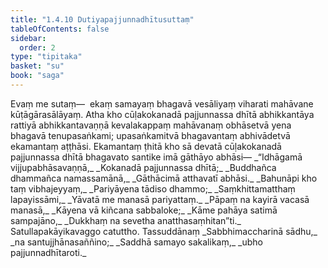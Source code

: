 ```yaml
---
title: "1.4.10 Dutiyapajjunnadhītusuttaṃ"
tableOfContents: false
sidebar:
  order: 2
type: "tipitaka"
basket: "su"
book: "saga"
---
```



<DynamicBreadcrumb />

<Division number="40" book="saga" bookNo="12" page="28">

<Paragraph number="231" book="saga">
Evaṃ me sutaṃ—  ekaṃ samayaṃ bhagavā vesāliyaṃ viharati mahāvane kūṭāgārasālāyaṃ. Atha kho cūḷakokanadā pajjunnassa dhītā abhikkantāya rattiyā abhikkantavaṇṇā kevalakappaṃ mahāvanaṃ obhāsetvā yena bhagavā tenupasaṅkami; upasaṅkamitvā bhagavantaṃ abhivādetvā ekamantaṃ aṭṭhāsi. Ekamantaṃ ṭhitā kho sā devatā cūḷakokanadā pajjunnassa dhītā bhagavato santike imā gāthāyo abhāsi—
</Paragraph>

<Paragraph number="232" type="verses" book="saga">
_“Idhāgamā vijjupabhāsavaṇṇā,_  
_Kokanadā pajjunnassa dhītā;_  
_Buddhañca dhammañca namassamānā,_  
_Gāthācimā atthavatī abhāsi._  

</Paragraph>

<Paragraph number="233" type="verses" book="saga">
_Bahunāpi kho taṃ vibhajeyyaṃ,_  
_Pariyāyena tādiso dhammo;_  
_Saṃkhittamatthaṃ lapayissāmi,_  
_Yāvatā me manasā pariyattaṃ._  

</Paragraph>

<Paragraph number="234" type="verses" book="saga">
_Pāpaṃ na kayirā vacasā manasā,_  
_Kāyena vā kiñcana sabbaloke;_  
_Kāme pahāya satimā sampajāno,_  
_Dukkhaṃ na sevetha anatthasaṃhitan”ti._  


</Paragraph>
</Division>

<Paragraph number="235" type="center" book="saga">
Satullapakāyikavaggo catuttho.



</Paragraph>

<Paragraph number="236" type="center" book="saga">
Tassuddānaṃ


</Paragraph>

<Paragraph number="237" type="verses" book="saga">
_Sabbhimaccharinā sādhu,_  
_na santujjhānasaññino;_  
_Saddhā samayo sakalikaṃ,_  
_ubho pajjunnadhītaroti._
</Paragraph>